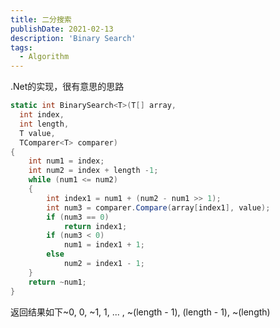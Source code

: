```yaml
---
title: 二分搜索
publishDate: 2021-02-13
description: 'Binary Search'
tags:
  - Algorithm
---
```

.Net的实现，很有意思的思路
```csharp
static int BinarySearch<T>(T[] array,
  int index,
  int length,
  T value,
  TComparer<T> comparer)
{
    int num1 = index;
    int num2 = index + length -1;
    while (num1 <= num2)
    {
        int index1 = num1 + (num2 - num1 >> 1);
        int num3 = comparer.Compare(array[index1], value);
        if (num3 == 0)
            return index1;
        if (num3 < 0)
            num1 = index1 + 1;
        else
            num2 = index1 - 1;
    }
    return ~num1;
}
```
返回结果如下~0, 0, ~1, 1, ... , ~(length - 1), (length - 1), ~(length)

